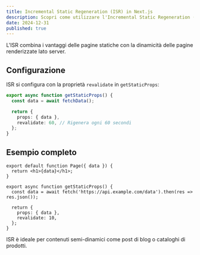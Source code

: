 ```yaml
---
title: Incremental Static Regeneration (ISR) in Next.js
description: Scopri come utilizzare l'Incremental Static Regeneration (ISR) in Next.js per generare pagine statiche dinamiche.
date: 2024-12-31
published: true
---
```


L'ISR combina i vantaggi delle pagine statiche con la dinamicità delle pagine renderizzate lato server.

## Configurazione

ISR si configura con la proprietà `revalidate` in `getStaticProps`:

```ts
export async function getStaticProps() {
  const data = await fetchData();

  return {
    props: { data },
    revalidate: 60, // Rigenera ogni 60 secondi
  };
}
```

## Esempio completo

```tsx
export default function Page({ data }) {
  return <h1>{data}</h1>;
}

export async function getStaticProps() {
  const data = await fetch('https://api.example.com/data').then(res => res.json());

  return {
    props: { data },
    revalidate: 10,
  };
}
```

ISR è ideale per contenuti semi-dinamici come post di blog o cataloghi di prodotti.